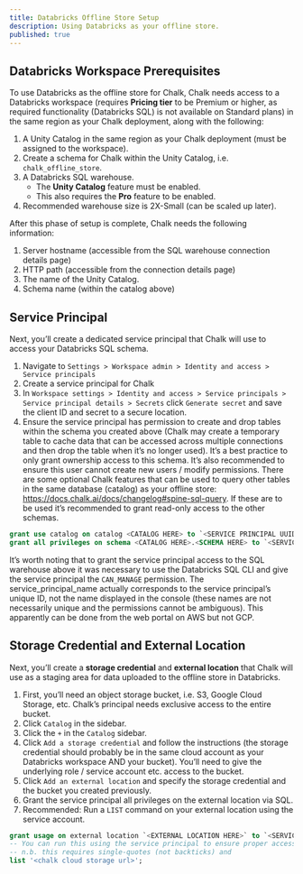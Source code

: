 ```yaml
---
title: Databricks Offline Store Setup
description: Using Databricks as your offline store.
published: true
---
```


## Databricks Workspace Prerequisites
To use Databricks as the offline store for Chalk, Chalk needs access to a Databricks workspace
(requires **Pricing tier** to be Premium or higher, as required functionality (Databricks SQL) is
not available on Standard plans) in the same region as your Chalk deployment, along with the following:

1.  A Unity Catalog in the same region as your Chalk deployment (must be assigned to the workspace).
2. Create a schema for Chalk within the Unity Catalog, i.e. `chalk_offline_store`.
3. A Databricks SQL warehouse.
    -  The **Unity Catalog** feature must be enabled.
    -  This also requires the **Pro** feature to be enabled.
4. Recommended warehouse size is 2X-Small (can be scaled up later).

After this phase of setup is complete, Chalk needs the following information:
1. Server hostname (accessible from the SQL warehouse connection details page)
2. HTTP path (accessible from the connection details page)
3. The name of the Unity Catalog.
4. Schema name (within the catalog above)

## Service Principal

Next, you’ll create a dedicated service principal that Chalk will use to access your Databricks SQL schema.
1. Navigate to `Settings > Workspace admin > Identity and access > Service principals`
2. Create a service principal for Chalk
3. In `Workspace settings > Identity and access > Service principals > Service principal details > Secrets`
click `Generate secret` and save the client ID and secret to a secure location.
4. Ensure the service principal has permission to create and drop tables within the schema you created above
(Chalk may create a temporary table to cache data that can be accessed across multiple connections and then
drop the table when it’s no longer used). It’s a best practice to only grant ownership access to this schema.
It’s also recommended to ensure this user cannot create new users / modify permissions. There are some optional
Chalk features that can be used to query other tables in the same database (catalog) as your offline
store: https://docs.chalk.ai/docs/changelog#spine-sql-query. If these are to be used it’s recommended to grant
read-only access to the other schemas.

```sql
grant use catalog on catalog <CATALOG HERE> to `<SERVICE PRINCIPAL UUID HERE>;
grant all privileges on schema <CATALOG HERE>.<SCHEMA HERE> to `<SERVICE PRINCIPAL UUID HERE>`;
```
It’s worth noting that to grant the service principal access to the SQL warehouse above it was necessary to
use the Databricks SQL CLI and give the service principal the `CAN_MANAGE` permission. The service_principal_name
actually corresponds to the service principal’s unique ID, not the name displayed in the console (these names
are not necessarily unique and the permissions cannot be ambiguous). This apparently can be done from the web
portal on AWS but not GCP.

## Storage Credential and External Location

Next, you’ll create a **storage credential** and **external location** that Chalk will use as a staging area for data
uploaded to the offline store in Databricks.
1. First, you’ll need an object storage bucket, i.e. S3, Google Cloud Storage, etc. Chalk’s principal needs
exclusive access to the entire bucket.
2. Click `Catalog` in the sidebar.
3. Click the `+` in the `Catalog` sidebar.
4. Click `Add a storage credential` and follow the instructions (the storage credential should probably be in the
same cloud account as your Databricks workspace AND your bucket). You’ll need to give the underlying role / service
account etc. access to the bucket.
5. Click `Add an external location` and specify the storage credential and the bucket you created previously.
6. Grant the service principal all privileges on the external location via SQL.
7. Recommended: Run a `LIST` command on your external location using the service account.
```sql
grant usage on external location `<EXTERNAL LOCATION HERE>` to `<SERVICE PRINCIPAL UUID HERE>`;
-- You can run this using the service principal to ensure proper access.
-- n.b. this requires single-quotes (not backticks) and
list '<chalk cloud storage url>';
```
